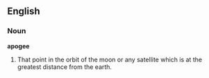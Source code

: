 ==English==

===Noun===

'''apogee'''

#That point in the orbit of the moon or any satellite which is at the greatest distance from the earth.